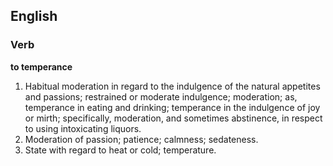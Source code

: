 ==English==

===Verb===

'''to temperance'''

#Habitual moderation in regard to the indulgence of the natural appetites and passions; restrained or moderate indulgence; moderation; as, temperance in eating and drinking; temperance in the indulgence of joy or mirth; specifically, moderation, and sometimes abstinence, in respect to using intoxicating liquors.
#Moderation of passion; patience; calmness; sedateness.
#State with regard to heat or cold; temperature.
